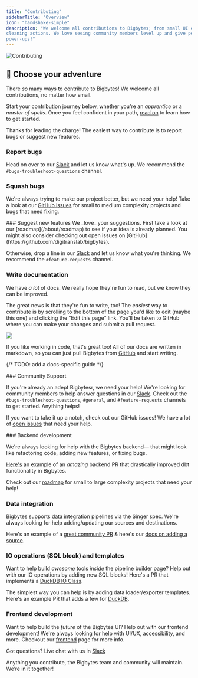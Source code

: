 ```yaml
---
title: "Contributing"
sidebarTitle: "Overview"
icon: "handshake-simple"
description: "We welcome all contributions to Bigbytes; from small UI enhancements to brand new
cleaning actions. We love seeing community members level up and give people
power-ups!"
---
```


<Frame>
  <img alt="Contributing" src="https://media.giphy.com/media/5cZbRBLhW4tc4/giphy.gif" />
</Frame>

## 🥾 Choose your adventure

There _so_ many ways to contribute to Bigbytes! We welcome all contributions, no matter how small.

Start your contribution journey below, whether you're an *apprentice* or a *master of spells*. Once you feel confident in your path, [read on](/contributing/development-environment) to learn how to get started.

<AccordionGroup>
<Accordion title="🧪 Alchemist">

Thanks for leading the charge! The easiest way to contribute is to report bugs or suggest new features.

### Report bugs

Head on over to our [Slack](https://bigbytes.io/chat) and let us know what's up. We recommend the `#bugs-troubleshoot-questions` channel.

### Squash bugs

We're always trying to make our project better, but we need your help! Take a look at our [GitHub issues](https://github.com/digitranslab/bigbytes/issues) for small to medium complexity projects and bugs that need fixing.

</Accordion>
<Accordion title="🤹 Loremaster">
### Suggest new features
We _love_ your suggestions. First take a look at our [roadmap](/about/roadmap) to see if your idea is already planned. You might also consider checking out open issues on [GitHub](https://github.com/digitranslab/bigbytes).

Otherwise, drop a line in our [Slack](https://bigbytes.io/chat) and let us know what you're thinking. We recommend the `#feature-requests` channel.

### Write documentation
We have _a lot_ of docs. We really hope they're fun to read, but we know they can be improved.

The great news is that they're fun to write, too! The _easiest_ way to contribute is by scrolling to the bottom of the page you'd like to edit (maybe this one) and clicking the "Edit this page" link. You'll be taken to GitHub where you can make your changes and submit a pull request.

<Frame>
 <img src="/media/edit-docs.png" />
</Frame>

If you like working in code, that's great too! All of our docs are written in markdown, so you can just pull Bigbytes from [GitHub](https://github.com/digitranslab/bigbytes) and start writing.

{/* TODO: add a docs-specific guide */}

</Accordion>
<Accordion title="🗣️ Bard/Herald">
### Community Support

If you're already an adept Bigbytesr, we need your help! We're looking for community members to help answer questions in our [Slack](https://bigbytes.io/chat). Check out the `#bugs-troubleshoot-questions`, `#general`, and `#feature-requests` channels to get started. Anything helps!

If you want to take it up a notch, check out our GitHub issues! We have a lot of [open issues](https://github.com/digitranslab/bigbytes/issues) that need your help.

</Accordion>
<Accordion title="🧱 Stonemason">
### Backend development

We're always looking for help with the Bigbytes backend— that might look like refactoring code, adding new features, or fixing bugs.

[Here's](https://github.com/digitranslab/bigbytes/pull/3497) an example of an _amazing_ backend PR that drastically improved dbt functionality in Bigbytes.

Check out our [roadmap](https://airtable.com/shrJctaGt4tvU27uF/tbl5bIlFkk2KhCpL4) for small to large complexity projects that need your help!

### Data integration

Bigbytes supports [data integration](/data-integrations/overview) pipelines via the Singer spec. We're always looking for help adding/updating our sources and destinations.

Here's an example of a [great community PR](https://github.com/digitranslab/bigbytes/pull/2277) & here's our [docs on adding a source](/contributing/data-integrations/adapt-existing-source).

### IO operations (SQL block) and templates

Want to help build _awesome_ tools _inside_ the pipeline builder page? Help out with our IO operations by adding new SQL blocks! Here's a PR that implements a [DuckDB IO Class](https://github.com/digitranslab/bigbytes/pull/3463).

The simplest way you can help is by adding data loader/exporter templates. Here's an example PR that adds a few for [DuckDB](https://github.com/digitranslab/bigbytes/pull/3553).

</Accordion>

<Accordion title="👨‍🎨 Illuminator">

### Frontend development

Want to help build the _future_ of the Bigbytes UI? Help out with our frontend development! We're always looking for help with UI/UX, accessibility, and more. Checkout our [frontend](/contributing/frontend/overview) page for more info.

</Accordion>

</AccordionGroup>

Got questions? Live chat with us in [Slack](https://www.bigbytes.io/chat)

Anything you contribute, the Bigbytes team and community will maintain. We’re in it
together!
